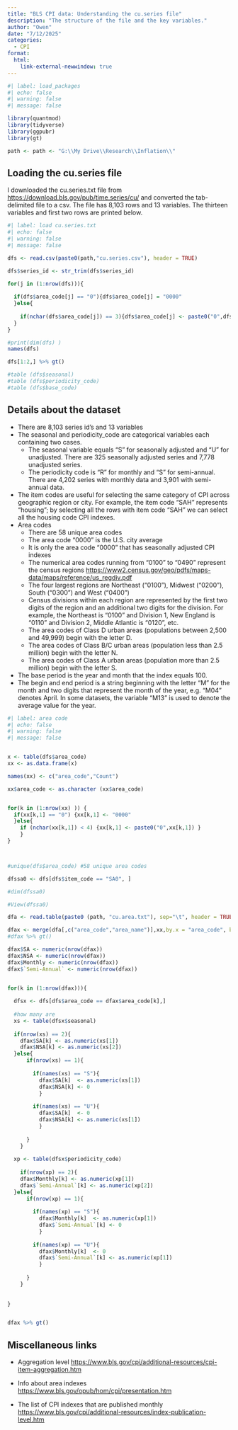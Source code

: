 ```yaml
---
title: "BLS CPI data: Understanding the cu.series file"
description: "The structure of the file and the key variables."
author: "Owen"
date: "7/12/2025"
categories:
  - CPI
format: 
  html:
    link-external-newwindow: true
---
```


```r
#| label: load_packages
#| echo: false
#| warning: false
#| message: false

library(quantmod)
library(tidyverse)
library(ggpubr)
library(gt)

path <- path <- "G:\\My Drive\\Research\\Inflation\\"

```

## Loading the cu.series file

I downloaded the cu.series.txt file from  <https://download.bls.gov/pub/time.series/cu/> and converted the tab-delimited file to a csv. The file has 8,103 rows and 13 variables. The thirteen variables and first two rows are printed below.

```r
#| label: load cu.series.txt
#| echo: false
#| warning: false
#| message: false

dfs <- read.csv(paste0(path,"cu.series.csv"), header = TRUE)

dfs$series_id <- str_trim(dfs$series_id)

for(j in (1:nrow(dfs))){
  
  if(dfs$area_code[j] == "0"){dfs$area_code[j] = "0000"
  }else{
  
    if(nchar(dfs$area_code[j]) == 3){dfs$area_code[j] <- paste0("0",dfs$area_code[j])}
  }
}

#print(dim(dfs) )
names(dfs)

dfs[1:2,] %>% gt()

#table (dfs$seasonal)
#table (dfs$periodicity_code)
#table (dfs$base_code)


```

## Details about the dataset
- There are 8,103 series id's and 13 variables
- The seasonal and periodicity_code are categorical variables each containing two cases. 
  - The seasonal variable equals "S" for seasonally adjusted and "U" for unadjusted. There are 325 seasonally adjusted series
and 7,778 unadjusted series.
  - The periodicity code is "R" for monthly and "S" for semi-annual. There are 4,202 series with monthly data and 3,901 with
semi-annual data.
- The item codes are useful for selecting the same category of CPI across geographic region or city. For example, the item code "SAH" represents "housing"; by selecting all the rows with item code "SAH" we can select all the housing code CPI indexes.
- Area codes
  - There are 58 unique area codes
  - The area code "0000" is the U.S. city average
  - It is only the area code "0000" that has seasonally adjusted CPI indexes
  - The numerical area codes running from "0100" to "0490" represent the census regions <https://www2.census.gov/geo/pdfs/maps-data/maps/reference/us_regdiv.pdf>
  - The four largest regions are Northeast ("0100"), Midwest ("0200"),  South ("0300") and West ("0400")
  - Census divisions within each region are represented by the first two digits of the region and an additional two digits for the division. For example, the Northeast is "0100" and Division 1, New England is "0110" and Division 2, Middle Atlantic is "0120", etc.
  - The area codes of Class D urban areas (populations between 2,500 and 49,999) begin with the letter D.
  - The area codes of Class B/C urban areas (population less than 2.5 million) begin with the letter N.
  - The area codes of Class A urban areas (population more than 2.5 million) begin with the letter S.
- The base period is the year and month that the index equals 100.
- The begin and end period is a string beginning with the letter "M" for the month and two digits that represent the month of the year, e.g. "M04" denotes April. In some datasets, the variable "M13" is used to denote the average value for the year.





```r
#| label: area code
#| echo: false
#| warning: false
#| message: false


x <- table(dfs$area_code)
xx <- as.data.frame(x)

names(xx) <- c("area_code","Count")

xx$area_code <- as.character (xx$area_code)


for(k in (1:nrow(xx) )) {
  if(xx[k,1] == "0") {xx[k,1] <- "0000"
  }else{
    if (nchar(xx[k,1]) < 4) {xx[k,1] <- paste0("0",xx[k,1]) }
    }
} 



#unique(dfs$area_code) #58 unique area codes

dfssa0 <- dfs[dfs$item_code == "SA0", ]

#dim(dfssa0)

#View(dfssa0)

dfa <- read.table(paste0 (path, "cu.area.txt"), sep="\t", header = TRUE)

dfax <- merge(dfa[,c("area_code","area_name")],xx,by.x = "area_code", by.y = "area_code", all.x=TRUE)
#dfax %>% gt()

dfax$SA <- numeric(nrow(dfax))
dfax$NSA <- numeric(nrow(dfax))
dfax$Monthly <- numeric(nrow(dfax))
dfax$`Semi-Annual` <- numeric(nrow(dfax))


for(k in (1:nrow(dfax))){
  
  dfsx <- dfs[dfs$area_code == dfax$area_code[k],]
  
  #how many are 
  xs <- table(dfsx$seasonal)
  
  if(nrow(xs) == 2){
    dfax$SA[k] <- as.numeric(xs[1])
    dfax$NSA[k] <- as.numeric(xs[2])
  }else{
      if(nrow(xs) == 1){
        
        if(names(xs) == "S"){
          dfax$SA[k]  <- as.numeric(xs[1])
          dfax$NSA[k] <- 0
          }
    
        if(names(xs) == "U"){
          dfax$SA[k]  <- 0
          dfax$NSA[k] <- as.numeric(xs[1])
          }
        
      }
    }
  
  xp <- table(dfsx$periodicity_code)
  
    if(nrow(xp) == 2){
    dfax$Monthly[k] <- as.numeric(xp[1])
    dfax$`Semi-Annual`[k] <- as.numeric(xp[2])
  }else{
      if(nrow(xp) == 1){
        
        if(names(xp) == "S"){
          dfax$Monthly[k]  <- as.numeric(xp[1])
          dfax$`Semi-Annual`[k] <- 0
          }
    
        if(names(xp) == "U"){
          dfax$Monthly[k]  <- 0
          dfax$`Semi-Annual`[k] <- as.numeric(xp[1])
          }
        
      }
    }
  
  
}


dfax %>% gt()

```


## Miscellaneous links

- Aggregation level <https://www.bls.gov/cpi/additional-resources/cpi-item-aggregation.htm>

- Info about area indexes  <https://www.bls.gov/opub/hom/cpi/presentation.htm>

- The list of CPI indexes that are published monthly <https://www.bls.gov/cpi/additional-resources/index-publication-level.htm>
